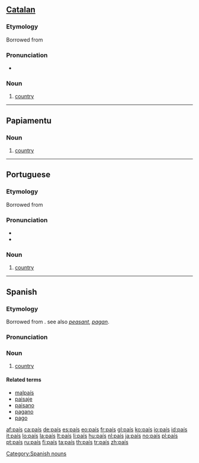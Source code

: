 {{also|pais}}
==[[Catalan]]==

===Etymology===
Borrowed from {{etyl|fr|ca}} {{term|pays|lang=fr}}

===Pronunciation===
* {{IPA|/paˈis/|lang=ca}}

===Noun===
{{infl|ca|noun|g=m}}

# [[country]]

----

==Papiamentu==

===Noun===
{{infl|pap|noun}}

# [[country]]

----

==Portuguese==

===Etymology===
Borrowed from {{etyl|fr|pt}} {{term|pays|lang=fr}}

===Pronunciation===
* {{IPA|/paˈis/|lang=pt}}
* {{audio|Pt-país.ogg|audio}}

===Noun===
{{infl|pt|noun|g=m|plural|países}}

# [[country]]

----

==Spanish==

===Etymology===
Borrowed from {{etyl|fr|es}} {{term|pays|lang=fr}}. see also ''[[peasant]]'', ''[[pagan]]''.

===Pronunciation===
{{IPAchar|/paˈis/}}

===Noun===
{{es-noun-m|pl=países}}

# [[country]]

====Related terms====
* [[malpaís]]
* [[paisaje]]
* [[paisano]]
* [[pagano]]
* [[pago]]

[[Category:Spanish nouns]]

[[af:país]]
[[ca:país]]
[[de:país]]
[[es:país]]
[[eo:país]]
[[fr:país]]
[[gl:país]]
[[ko:país]]
[[io:país]]
[[id:país]]
[[it:país]]
[[lo:país]]
[[la:país]]
[[lt:país]]
[[li:país]]
[[hu:país]]
[[nl:país]]
[[ja:país]]
[[no:país]]
[[pl:país]]
[[pt:país]]
[[ru:país]]
[[fi:país]]
[[ta:país]]
[[th:país]]
[[tr:país]]
[[zh:país]]